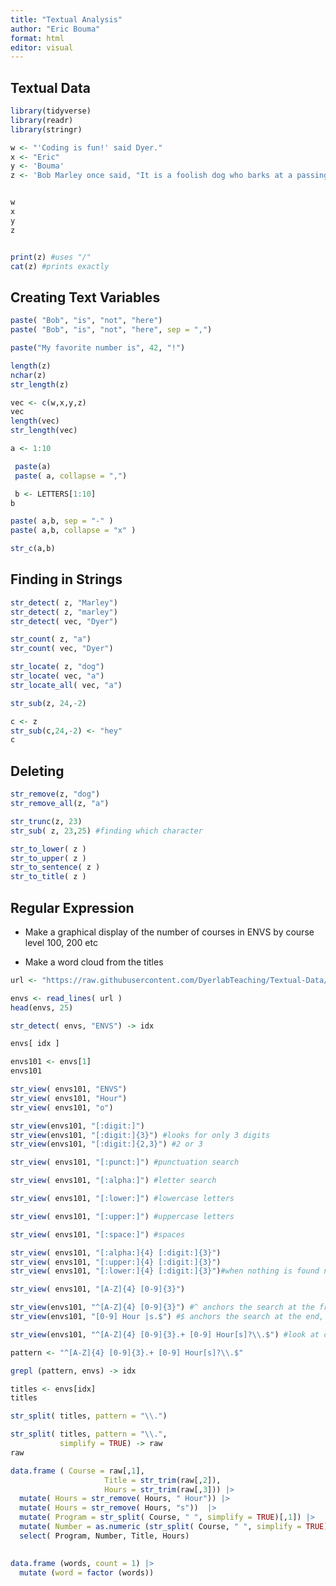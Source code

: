 ```yaml
---
title: "Textual Analysis"
author: "Eric Bouma"
format: html
editor: visual
---
```


## Textual Data

```r
library(tidyverse)
library(readr)
library(stringr)
```


```r

w <- "'Coding is fun!' said Dyer."
x <- "Eric"
y <- 'Bouma'
z <- 'Bob Marley once said, "It is a foolish dog who barks at a passing bird."'


w
x
y
z


print(z) #uses "/"
cat(z) #prints exactly

```


## Creating Text Variables

```r
paste( "Bob", "is", "not", "here")
paste( "Bob", "is", "not", "here", sep = ",")

paste("My favorite number is", 42, "!")


```

```r
length(z)
nchar(z)
str_length(z)


```

```r

vec <- c(w,x,y,z)
vec
length(vec)
str_length(vec)

```

```r

a <- 1:10

 paste(a)
 paste( a, collapse = ",")

 b <- LETTERS[1:10]
b

paste( a,b, sep = "-" )
paste( a,b, collapse = "x" )

```

```r

str_c(a,b)


```
## Finding in Strings

```r

str_detect( z, "Marley")
str_detect( z, "marley")
str_detect( vec, "Dyer")


```
```r

str_count( z, "a")
str_count( vec, "Dyer")

```
```r

str_locate( z, "dog")
str_locate( vec, "a")
str_locate_all( vec, "a")

```
```r

str_sub(z, 24,-2)

c <- z
str_sub(c,24,-2) <- "hey"
c


```
## Deleting

```r
str_remove(z, "dog")
str_remove_all(z, "a")
```
```r
str_trunc(z, 23)
str_sub( z, 23,25) #finding which character
```

```r
str_to_lower( z )
str_to_upper( z )
str_to_sentence( z )
str_to_title( z )
```



## Regular Expression

- Make a graphical display of the number of courses in ENVS by course level 100, 200 etc

- Make a word cloud from the titles



```r

url <- "https://raw.githubusercontent.com/DyerlabTeaching/Textual-Data/refs/heads/main/data/ENVSclasses.txt?token=GHSAT0AAAAAACWO27UIA46V72P7DBZEP5EKZYZFFXQ"

envs <- read_lines( url )
head(envs, 25)
```
```r
str_detect( envs, "ENVS") -> idx

envs[ idx ]

```
```r

envs101 <- envs[1]
envs101


```

```r
str_view( envs101, "ENVS")
str_view( envs101, "Hour")
str_view( envs101, "o")

str_view(envs101, "[:digit:]")
str_view(envs101, "[:digit:]{3}") #looks for only 3 digits
str_view(envs101, "[:digit:]{2,3}") #2 or 3 


```
```r

str_view( envs101, "[:punct:]") #punctuation search
```
```r
str_view( envs101, "[:alpha:]") #letter search
```

```r
str_view( envs101, "[:lower:]") #lowercase letters
```
```r
str_view( envs101, "[:upper:]") #uppercase letters
```
```r
str_view( envs101, "[:space:]") #spaces
```
```r
str_view( envs101, "[:alpha:]{4} [:digit:]{3}")
str_view( envs101, "[:upper:]{4} [:digit:]{3}") 
str_view( envs101, "[:lower:]{4} [:digit:]{3}")#when nothing is found no output
```

```r
str_view( envs101, "[A-Z]{4} [0-9]{3}")
```
```r
str_view(envs101, "^[A-Z]{4} [0-9]{3}") #^ anchors the search at the front of the sentence
str_view(envs101, "[0-9] Hour |s.$") #$ anchors the search at the end, "|" matches for hour or hours
```

```r

str_view(envs101, "^[A-Z]{4} [0-9]{3}.+ [0-9] Hour[s]?\\.$") #look at cheat sheet for what period does


```

```r

pattern <- "^[A-Z]{4} [0-9]{3}.+ [0-9] Hour[s]?\\.$"

grepl (pattern, envs) -> idx

titles <- envs[idx]
titles

```

```r
str_split( titles, pattern = "\\.")

str_split( titles, pattern = "\\.",
           simplify = TRUE) -> raw
raw

data.frame ( Course = raw[,1],
                     Title = str_trim(raw[,2]),
                     Hours = str_trim(raw[,3])) |>
  mutate( Hours = str_remove( Hours, " Hour")) |>
  mutate( Hours = str_remove( Hours, "s"))  |>
  mutate( Program = str_split( Course, " ", simplify = TRUE)[,1]) |>
  mutate( Number = as.numeric (str_split( Course, " ", simplify = TRUE)[,2])) |>
  select( Program, Number, Title, Hours)
  

```



```r

data.frame (words, count = 1) |>
  mutate (word = factor (words))

```

